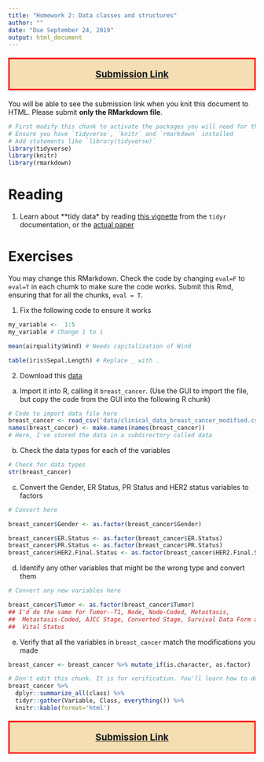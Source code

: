 ```yaml
---
title: "Homework 2: Data classes and structures"
author: ""
date: "Due September 24, 2019"
output: html_document
---
```



<p style="color: black; border:3px; border-style: solid; border-color: red; padding: 1em; background-color: wheat;font-size: 14pt;text-align:center">
[**Submission Link**](https://www.dropbox.com/request/4l3YxsRsIcUgMFhw3kKl){target=_blank}
</p>

You will be able to see the submission link when you knit this document to HTML. Please submit **only the RMarkdown file**. 


```r
# First modify this chunk to activate the packages you will need for this HW.
# Ensure you have `tidyverse`, `knitr` and `rmarkdown` installed
# Add statements like `library(tidyverse)`
library(tidyverse)
library(knitr)
library(rmarkdown)
```


# Reading

1. Learn about **tidy data* by reading [this vignette](https://cran.r-project.org/web/packages/tidyr/vignettes/tidy-data.html) from the `tidyr` documentation, or the [actual paper](https://vita.had.co.nz/papers/tidy-data.html)

# Exercises

You may change this RMarkdown. Check the code by changing `eval=F` to `eval=T` in 
each chumk to make sure the code works. Submit this Rmd, ensuring that for all the 
chunks, `eval = T`. 

1. Fix the following code to ensure it works

```r
my_variable <-  1:5
my_variable # Change 1 to i
```

```r
mean(airquality$Wind) # Needs capitalization of Wind

```

```r
table(iris$Sepal.Length) # Replace _ with .
```


2. Download this [data](data/clinical_data_breast_cancer_modified.csv) 
  a. Import it into R, calling it `breast_cancer`. (Use the GUI to import the file, 
  but copy the code from the GUI into the following R chunk)
```r
# Code to import data file here
breast_cancer <- read_csv('data/clinical_data_breast_cancer_modified.csv')
names(breast_cancer) <- make.names(names(breast_cancer))
# Here, I've stored the data in a subdirectory called data

```
  
  b. Check the data types for each of the variables
```r
# Check for data types
str(breast_cancer)
```
  c. Convert the Gender, ER Status, PR Status and HER2 status variables to factors
```r
# Convert here

breast_cancer$Gender <- as.factor(breast_cancer$Gender)

breast_cancer$ER.Status <- as.factor(breast_cancer$ER.Status)
breast_cancer$PR.Status <- as.factor(breast_cancer$PR.Status)
breast_cancer$HER2.Final.Status <- as.factor(breast_cancer$HER2.Final.Status)

```
  d. Identify any other variables that might be the wrong type and convert them
```r
# Convert any new variables here

breast_cancer$Tumor <- as.factor(breast_cancer$Tumor)
## I'd do the same for Tumor--T1, Node, Node-Coded, Metastasis,
##  Metastasis-Coded, AJCC Stage, Converted Stage, Survival Data Form and 
##  Vital Status
```
  e. Verify that all the variables in `breast_cancer` match the modifications you made
```r
breast_cancer <- breast_cancer %>% mutate_if(is.character, as.factor)
```
  
```r
# Don't edit this chunk. It is for verification. You'll learn how to do similar code on Wednesday. Do change the chunk option to `eval=T`
breast_cancer %>% 
  dplyr::summarize_all(class) %>% 
  tidyr::gather(Variable, Class, everything()) %>% 
  knitr::kable(format='html')
```
  

<p style="color: black; border:3px; border-style: solid; border-color: red; padding: 1em; background-color: wheat;font-size: 14pt;text-align:center">
[**Submission Link**](https://www.dropbox.com/request/4l3YxsRsIcUgMFhw3kKl){target=_blank}
</p>
 


